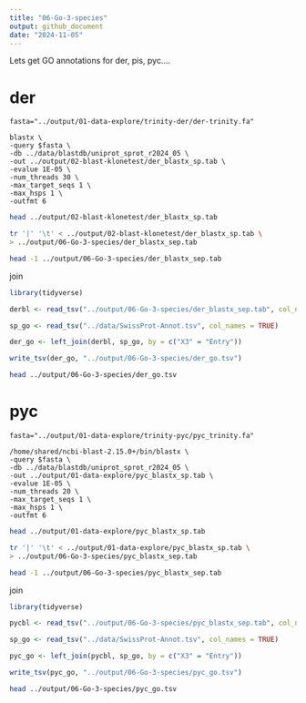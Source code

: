 ```yaml
---
title: "06-Go-3-species"
output: github_document
date: "2024-11-05"
---
```


Lets get GO annotations for der, pis, pyc....


# der 

```
fasta="../output/01-data-explore/trinity-der/der-trinity.fa"

blastx \
-query $fasta \
-db ../data/blastdb/uniprot_sprot_r2024_05 \
-out ../output/02-blast-klonetest/der_blastx_sp.tab \
-evalue 1E-05 \
-num_threads 30 \
-max_target_seqs 1 \
-max_hsps 1 \
-outfmt 6
```

```bash
head ../output/02-blast-klonetest/der_blastx_sp.tab
```


```bash
tr '|' '\t' < ../output/02-blast-klonetest/der_blastx_sp.tab \
> ../output/06-Go-3-species/der_blastx_sep.tab

head -1 ../output/06-Go-3-species/der_blastx_sep.tab

```


join 

```r
library(tidyverse)

derbl <- read_tsv("../output/06-Go-3-species/der_blastx_sep.tab", col_names = FALSE)

sp_go <- read_tsv("../data/SwissProt-Annot.tsv", col_names = TRUE)

```
```r

der_go <- left_join(derbl, sp_go, by = c("X3" = "Entry"))
```

```r
write_tsv(der_go, "../output/06-Go-3-species/der_go.tsv")
```

```bash
head ../output/06-Go-3-species/der_go.tsv

```


# pyc

```
fasta="../output/01-data-explore/trinity-pyc/pyc_trinity.fa"

/home/shared/ncbi-blast-2.15.0+/bin/blastx \
-query $fasta \
-db ../data/blastdb/uniprot_sprot_r2024_05 \
-out ../output/01-data-explore/pyc_blastx_sp.tab \
-evalue 1E-05 \
-num_threads 20 \
-max_target_seqs 1 \
-max_hsps 1 \
-outfmt 6
```

```bash
head ../output/01-data-explore/pyc_blastx_sp.tab
```


```bash
tr '|' '\t' < ../output/01-data-explore/pyc_blastx_sp.tab \
> ../output/06-Go-3-species/pyc_blastx_sep.tab

head -1 ../output/06-Go-3-species/pyc_blastx_sep.tab

```


join 

```r
library(tidyverse)

pycbl <- read_tsv("../output/06-Go-3-species/pyc_blastx_sep.tab", col_names = FALSE)

sp_go <- read_tsv("../data/SwissProt-Annot.tsv", col_names = TRUE)

```
```r

pyc_go <- left_join(pycbl, sp_go, by = c("X3" = "Entry"))
```

```r
write_tsv(pyc_go, "../output/06-Go-3-species/pyc_go.tsv")
```

```bash
head ../output/06-Go-3-species/pyc_go.tsv

```

